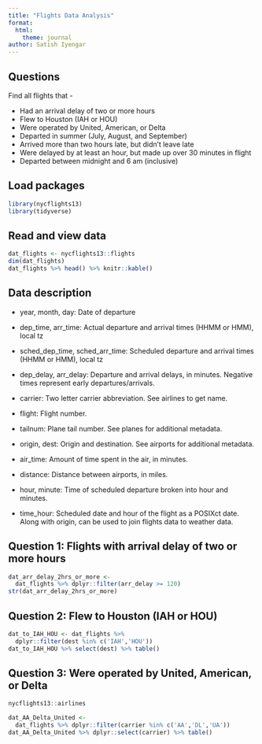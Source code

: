```yaml
---
title: "Flights Data Analysis"
format: 
  html:
    theme: journal
author: Satish Iyengar
---
```


## Questions

Find all flights that -

  - Had an arrival delay of two or more hours
  - Flew to Houston (IAH or HOU)
  - Were operated by United, American, or Delta
  - Departed in summer (July, August, and September)
  - Arrived more than two hours late, but didn’t leave late
  - Were delayed by at least an hour, but made up over 30 minutes in flight
  - Departed between midnight and 6 am (inclusive)



## Load packages

```r
library(nycflights13)
library(tidyverse)
```

## Read and view data

```r
dat_flights <- nycflights13::flights 
dim(dat_flights)
dat_flights %>% head() %>% knitr::kable()
```

## Data description

- year, month, day: Date of departure
- dep_time, arr_time: Actual departure and arrival times (HHMM or HMM), local tz
- sched_dep_time, sched_arr_time: Scheduled departure and arrival times (HHMM or HMM), local tz

- dep_delay, arr_delay: Departure and arrival delays, in minutes. Negative times represent early departures/arrivals.

- carrier: Two letter carrier abbreviation. See airlines to get name.

- flight: Flight number.

- tailnum: Plane tail number. See planes for additional metadata.

- origin, dest: Origin and destination. See airports for additional metadata.

- air_time: Amount of time spent in the air, in minutes.

- distance: Distance between airports, in miles.

- hour, minute: Time of scheduled departure broken into hour and minutes.

- time_hour: Scheduled date and hour of the flight as a POSIXct date. Along with origin, can be used to join flights data to weather data.

## Question 1: Flights with arrival delay of two or more hours

```r
dat_arr_delay_2hrs_or_more <- 
  dat_flights %>% dplyr::filter(arr_delay >= 120)
str(dat_arr_delay_2hrs_or_more) 
```

## Question 2: Flew to Houston (IAH or HOU)

```r
dat_to_IAH_HOU <- dat_flights %>% 
  dplyr::filter(dest %in% c('IAH','HOU'))
dat_to_IAH_HOU %>% select(dest) %>% table()
```

## Question 3: Were operated by United, American, or Delta

```r
nycflights13::airlines
```


```r
dat_AA_Delta_United <- 
  dat_flights %>% dplyr::filter(carrier %in% c('AA','DL','UA'))
dat_AA_Delta_United %>% dplyr::select(carrier) %>% table()
```


